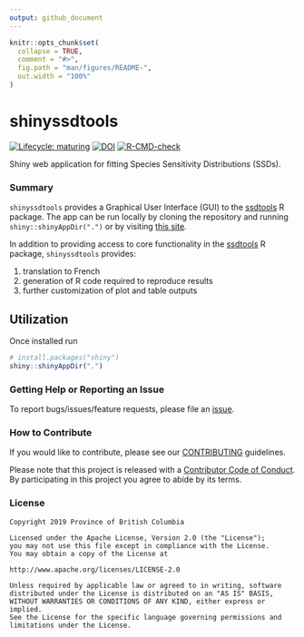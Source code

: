 ```yaml
---
output: github_document
---
```


<!-- README.md is generated from README.Rmd. Please edit that file -->

```r
knitr::opts_chunk$set(
  collapse = TRUE,
  comment = "#>",
  fig.path = "man/figures/README-",
  out.width = "100%"
)
```

# shinyssdtools

<!-- badges: start -->
[![Lifecycle: maturing](https://img.shields.io/badge/Lifecycle-Maturing-007EC6)](https://github.com/bcgov/repomountie/blob/master/doc/lifecycle-badges.md)
[![DOI](https://joss.theoj.org/papers/10.21105/joss.02848/status.svg)](https://doi.org/10.21105/joss.02848)
[![R-CMD-check](https://github.com/bcgov/shinyssdtools/workflows/R-CMD-check/badge.svg)](https://github.com/bcgov/shinyssdtools/actions)
<!-- badges: end -->

 Shiny web application for fitting Species Sensitivity Distributions (SSDs). 

### Summary

`shinyssdtools` provides a Graphical User Interface (GUI) to the [ssdtools](https://cran.r-project.org/package=ssdtools) R package. The app can be run locally by cloning the repository and running `shiny::shinyAppDir(".")` or by visiting [this site](https://bcgov-env.shinyapps.io/ssdtools/).

In addition to providing access to core functionality in the [ssdtools](https://cran.r-project.org/package=ssdtools) R package, `shinyssdtools` provides:  

1. translation to French 
2. generation of R code required to reproduce results
3. further customization of plot and table outputs


## Utilization

Once installed run

```r
# install.packages("shiny")
shiny::shinyAppDir(".")
```

### Getting Help or Reporting an Issue

To report bugs/issues/feature requests, please file an [issue](https://github.com/bcgov/ssdtools-shiny/issues/).

### How to Contribute

If you would like to contribute, please see our [CONTRIBUTING](CONTRIBUTING.md) guidelines.

Please note that this project is released with a [Contributor Code of Conduct](CODE_OF_CONDUCT.md). By participating in this project you agree to abide by its terms.

### License

```
Copyright 2019 Province of British Columbia

Licensed under the Apache License, Version 2.0 (the "License");
you may not use this file except in compliance with the License.
You may obtain a copy of the License at

http://www.apache.org/licenses/LICENSE-2.0

Unless required by applicable law or agreed to in writing, software distributed under the License is distributed on an "AS IS" BASIS,
WITHOUT WARRANTIES OR CONDITIONS OF ANY KIND, either express or implied.
See the License for the specific language governing permissions and limitations under the License.
```
